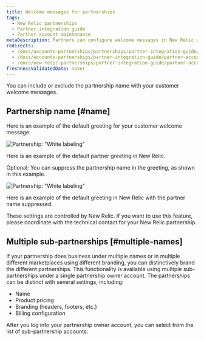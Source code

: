 ```yaml
---
title: Welcome messages for partnerships
tags:
  - New Relic partnerships
  - Partner integration guide
  - Partner account maintenance
metaDescription: Partners can configure welcome messages in New Relic with the partnership name or other branding.
redirects:
  - /docs/accounts-partnerships/partnerships/partner-integration-guide/white-labeling
  - /docs/accounts-partnerships/partner-integration-guide/partner-account-maintenance/white-labeling
  - /docs/new-relic-partnerships/partner-integration-guide/partner-account-maintenance/white-labeling
freshnessValidatedDate: never
---
```




You can include or exclude the partnership name with your customer welcome messages.

## Partnership name [#name]

Here is an example of the default greeting for your customer welcome message.

<img
  title="Partnership: &quot;White labeling&quot;"
  alt="Partnership: &quot;White labeling&quot;"
  src={partnershipsWelcomeScreen}
/>

<figcaption>
  Here is an example of the default partner greeting in New Relic.
</figcaption>

Optional: You can suppress the partnership name in the greeting, as shown in this example.

<img
  title="Partnership: &quot;White labeling&quot;"
  alt="Partnership: &quot;White labeling&quot;"
  src={partnershipsWelcomeScreenSuppress}
/>

<figcaption>
  Here is an example of the default greeting in New Relic with the partner name suppressed.
</figcaption>

These settings are controlled by New Relic. If you want to use this feature, please coordinate with the technical contact for your New Relic partnership.

## Multiple sub-partnerships [#multiple-names]

If your partnership does business under multiple names or in multiple different marketplaces using different branding, you can distinctively brand the different partnerships. This functionality is available using multiple sub-partnerships under a single partnership owner account. The partnerships can be distinct with several settings, including:

* Name
* Product pricing
* Branding (headers, footers, etc.)
* Billing configuration

After you log into your partnership owner account, you can select from the list of sub-partnership accounts.
